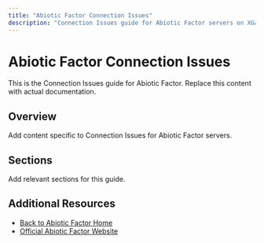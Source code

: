 ```yaml
---
title: "Abiotic Factor Connection Issues"
description: "Connection Issues guide for Abiotic Factor servers on XGamingServer"
---
```


# Abiotic Factor Connection Issues

This is the Connection Issues guide for Abiotic Factor. Replace this content with actual documentation.

## Overview

Add content specific to Connection Issues for Abiotic Factor servers.

## Sections

Add relevant sections for this guide.

## Additional Resources

- [Back to Abiotic Factor Home](./index)
- [Official Abiotic Factor Website](https://example.com)
